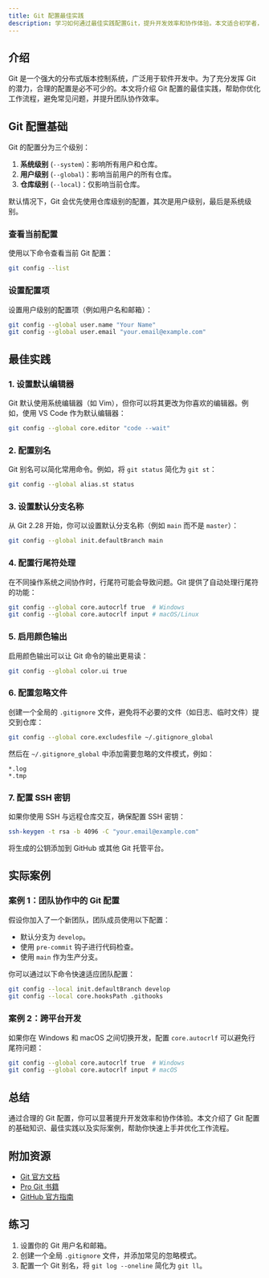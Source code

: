 ```yaml
---
title: Git 配置最佳实践
description: 学习如何通过最佳实践配置Git，提升开发效率和协作体验。本文适合初学者，涵盖Git配置的核心概念、实用技巧和实际案例。
---
```


## 介绍

Git 是一个强大的分布式版本控制系统，广泛用于软件开发中。为了充分发挥 Git 的潜力，合理的配置是必不可少的。本文将介绍 Git 配置的最佳实践，帮助你优化工作流程，避免常见问题，并提升团队协作效率。

## Git 配置基础

Git 的配置分为三个级别：
1. **系统级别** (`--system`)：影响所有用户和仓库。
2. **用户级别** (`--global`)：影响当前用户的所有仓库。
3. **仓库级别** (`--local`)：仅影响当前仓库。

默认情况下，Git 会优先使用仓库级别的配置，其次是用户级别，最后是系统级别。

### 查看当前配置

使用以下命令查看当前 Git 配置：

```bash
git config --list
```

### 设置配置项

设置用户级别的配置项（例如用户名和邮箱）：

```bash
git config --global user.name "Your Name"
git config --global user.email "your.email@example.com"
```

## 最佳实践

### 1. 设置默认编辑器

Git 默认使用系统编辑器（如 Vim），但你可以将其更改为你喜欢的编辑器。例如，使用 VS Code 作为默认编辑器：

```bash
git config --global core.editor "code --wait"
```

### 2. 配置别名

Git 别名可以简化常用命令。例如，将 `git status` 简化为 `git st`：

```bash
git config --global alias.st status
```

### 3. 设置默认分支名称

从 Git 2.28 开始，你可以设置默认分支名称（例如 `main` 而不是 `master`）：

```bash
git config --global init.defaultBranch main
```

### 4. 配置行尾符处理

在不同操作系统之间协作时，行尾符可能会导致问题。Git 提供了自动处理行尾符的功能：

```bash
git config --global core.autocrlf true  # Windows
git config --global core.autocrlf input # macOS/Linux
```

### 5. 启用颜色输出

启用颜色输出可以让 Git 命令的输出更易读：

```bash
git config --global color.ui true
```

### 6. 配置忽略文件

创建一个全局的 `.gitignore` 文件，避免将不必要的文件（如日志、临时文件）提交到仓库：

```bash
git config --global core.excludesfile ~/.gitignore_global
```

然后在 `~/.gitignore_global` 中添加需要忽略的文件模式，例如：

```plaintext
*.log
*.tmp
```

### 7. 配置 SSH 密钥

如果你使用 SSH 与远程仓库交互，确保配置 SSH 密钥：

```bash
ssh-keygen -t rsa -b 4096 -C "your.email@example.com"
```

将生成的公钥添加到 GitHub 或其他 Git 托管平台。

## 实际案例

### 案例 1：团队协作中的 Git 配置

假设你加入了一个新团队，团队成员使用以下配置：

- 默认分支为 `develop`。
- 使用 `pre-commit` 钩子进行代码检查。
- 使用 `main` 作为生产分支。

你可以通过以下命令快速适应团队配置：

```bash
git config --local init.defaultBranch develop
git config --local core.hooksPath .githooks
```

### 案例 2：跨平台开发

如果你在 Windows 和 macOS 之间切换开发，配置 `core.autocrlf` 可以避免行尾符问题：

```bash
git config --global core.autocrlf true  # Windows
git config --global core.autocrlf input # macOS
```

## 总结

通过合理的 Git 配置，你可以显著提升开发效率和协作体验。本文介绍了 Git 配置的基础知识、最佳实践以及实际案例，帮助你快速上手并优化工作流程。

## 附加资源

- [Git 官方文档](https://git-scm.com/doc)
- [Pro Git 书籍](https://git-scm.com/book/en/v2)
- [GitHub 官方指南](https://docs.github.com/en/get-started)

## 练习

1. 设置你的 Git 用户名和邮箱。
2. 创建一个全局 `.gitignore` 文件，并添加常见的忽略模式。
3. 配置一个 Git 别名，将 `git log --oneline` 简化为 `git ll`。
